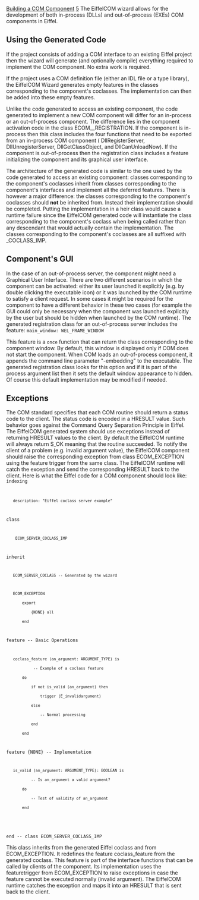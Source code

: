 [[Property:title|Building a COM Component]]
[[Property:weight|5]]
The EiffelCOM wizard allows for the development of both in-process (DLLs) and out-of-process (EXEs) COM components in Eiffel. 

==Using the Generated Code==

If the project consists of adding a COM interface to an existing Eiffel project then the wizard will generate (and optionally compile) everything required to implement the COM component. No extra work is required. 

If the project uses a COM definition file (either an IDL file or a type library), the EiffelCOM Wizard generates empty features in the classes corresponding to the component's coclasses. The implementation can then be added into these empty features. 

{{warning| '''Warning''': Depending on the project settings, the EiffelCOM Wizard may overwrite the files containing the classes corresponding to the component's colasses if the project is re-generated thereby replacing the implemented features with empty ones. Make sure the destination folder is different from the folder where the classes have been implemented prior to re-generating the project. }}

Unlike the code generated to access an existing component, the code generated to implement a new COM component will differ for an in-process or an out-of-process component. The difference lies in the component activation code in the class <eiffel>ECOM_<Name_of_system>_REGISTRATION</eiffel>. If the component is in-process then this class includes the four functions that need to be exported from an in-process COM component ( <eiffel>DllRegisterServer</eiffel>, <eiffel>DllUnregisterServer</eiffel>, <eiffel>DllGetClassObject</eiffel>, and <eiffel>DllCanUnloadNow</eiffel>). If the component is out-of-process then the registration class includes a feature initializing the component and its graphical user interface. 

The architecture of the generated code is similar to the one used by the code generated to access an existing component: classes corresponding to the component's coclasses inherit from classes corresponding to the component's interfaces and implement all the deferred features. There is however a major difference: the classes corresponding to the component's coclasses should '''not''' be inherited from. Instead their implementation should be completed. Putting the implementation in a heir class would cause a runtime failure since the EiffelCOM generated code will instantiate the class corresponding to the component's coclass when being called rather than any descendant that would actually contain the implementation. The classes corresponding to the component's coclasses are all suffixed with <eiffel>_COCLASS_IMP</eiffel>. 

==Component's GUI==

In the case of an out-of-process server, the component might need a Graphical User Interface. There are two different scenarios in which the component can be activated: either its user launched it explicitly (e.g. by double clicking the executable icon) or it was launched by the COM runtime to satisfy a client request. In some cases it might be required for the component to have a different behavior in these two cases (for example the GUI could only be necessary when the component was launched explicitly by the user but should be hidden when launched by the COM runtime). The generated registration class for an out-of-process server includes the feature: 
<code>
main_window: WEL_FRAME_WINDOW</code>

This feature is a <code>once</code> function that can return the class corresponding to the component window. By default, this window is displayed only if COM does not start the component. When COM loads an out-of-process component, it appends the command line parameter "-embedding" to the executable. The generated registration class looks for this option and if it is part of the process argument list then it sets the default window appearance to hidden. Of course this default implementation may be modified if needed. 

==Exceptions==

The COM standard specifies that each COM routine should return a status code to the client. The status code is encoded in a <eiffel>HRESULT</eiffel> value. Such behavior goes against the Command Query Separation Principle in Eiffel. The EiffelCOM generated system should use exceptions instead of returning <eiffel>HRESULT</eiffel> values to the client. By default the EiffelCOM runtime will always return <eiffel>S_OK</eiffel> meaning that the routine succeeded. To notify the client of a problem (e.g. invalid argument value), the EiffelCOM component should raise the corresponding exception from class <eiffel>ECOM_EXCEPTION</eiffel> using the feature <eiffel>trigger</eiffel> from the same class. The EiffelCOM runtime will catch the exception and send the corresponding <eiffel>HRESULT</eiffel> back to the client. Here is what the Eiffel code for a COM component should look like: 
<code>
indexing
	description: "Eiffel coclass server example"
class
	 ECOM_SERVER_COCLASS_IMP

inherit
	ECOM_SERVER_COCLASS -- Generated by the wizard

	ECOM_EXCEPTION
		export
			{NONE} all
		end

feature -- Basic Operations

	coclass_feature (an_argument: ARGUMENT_TYPE) is
			 -- Example of a coclass feature
		do
			if not is_valid (an_argument) then
				trigger (E_invalidargument)
			else
				-- Normal processing
			end
		end

feature {NONE} -- Implementation

	is_valid (an_argument: ARGUMENT_TYPE): BOOLEAN is
			-- Is an_argument a valid argument?
		do
			-- Test of validity of an_argument
		end
		
end -- class ECOM_SERVER_COCLASS_IMP</code>

This class inherits from the generated Eiffel coclass and from <eiffel>ECOM_EXCEPTION</eiffel>. It redefines the feature <eiffel>coclass_feature</eiffel> from the generated coclass. This feature is part of the interface functions that can be called by clients of the component. Its implementation uses the feature<eiffel>trigger</eiffel> from <eiffel>ECOM_EXCEPTION</eiffel> to raise exceptions in case the feature cannot be executed normally (invalid argument). The EiffelCOM runtime catches the exception and maps it into an <eiffel>HRESULT</eiffel> that is sent back to the client. 

{{seealso| '''See Also''': [[How the EiffelCOM Wizard works|How the EiffelCOM Wizard Works]] , [[Generated Files|Generated Files]] , [[Class Hierarchy|Class Hierarchy]] , [[Eiffel Project Processing|Adding a COM Interface to an Eiffel Project]] , [[Reusing a COM Component|Accessing a COM Component]] , [[Wizards: Command Line Options|Command Line Options]]  }}




